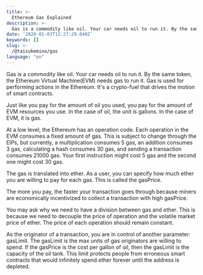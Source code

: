 ```yaml
---
title: >-
  Ethereum Gas Explained
description: >-
  Gas is a commodity like oil. Your car needs oil to run it. By the same token, the Ethereum Virtual Machine(EVM) needs gas to run it.
date: '2020-01-03T12:27:29.040Z'
keywords: []
slug: >-
  /@taisukemino/gas
language: "en"
---
```


Gas is a commodity like oil. Your car needs oil to run it. By the same token, the Ethereum Virtual Machine(EVM) needs gas to run it. Gas is used for performing actions in the Ethereum. It's a crypto-fuel that drives the motion of smart contracts.

Just like you pay for the amount of oil you used, you pay for the amount of EVM resources you use. In the case of oil, the unit is gallons. In the case of EVM, it is gas.

At a low level, the Ethereum has an operation code. Each operation in the EVM consumes a fixed amount of gas. This is subject to change through the EIPs, but currently, a multiplication consumes 5 gas, an addition consumes 3 gas, calculating a hash consumes 30 gas, and sending a transaction consumes 21000 gas. Your first instruction might cost 5 gas and the second one might cost 30 gas.

The gas is translated into ether. As a user, you can specify how much ether you are willing to pay for each gas. This is called the gasPrice.

The more you pay, the faster your transaction goes through because miners are economically incentivized to collect a transaction with high gasPrice.

You may ask why we need to have a division between gas and ether. This is because we need to decouple the price of operation and the volatile market price of ether. The price of each operation should remain constant.

As the originator of a transaction, you are in control of another parameter: gasLimit. The gasLimit is the max units of gas originators are willing to spend. If the gasPrice is the cost per gallon of oil, then the gasLimit is the capacity of the oil tank. This limit protects people from erroneous smart contracts that would infinitely spend ether forever until the address is depleted.
